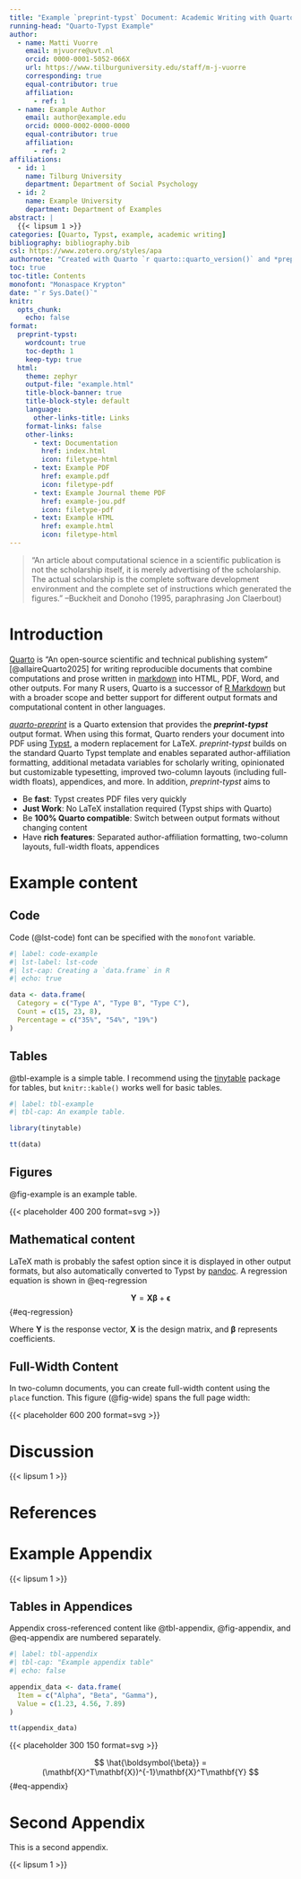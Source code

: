 ```yaml
---
title: "Example `preprint-typst` Document: Academic Writing with Quarto and Typst"
running-head: "Quarto-Typst Example"
author:
  - name: Matti Vuorre
    email: mjvuorre@uvt.nl
    orcid: 0000-0001-5052-066X
    url: https://www.tilburguniversity.edu/staff/m-j-vuorre
    corresponding: true
    equal-contributor: true
    affiliation:
      - ref: 1
  - name: Example Author
    email: author@example.edu
    orcid: 0000-0002-0000-0000
    equal-contributor: true
    affiliation:
      - ref: 2
affiliations:
  - id: 1
    name: Tilburg University
    department: Department of Social Psychology
  - id: 2
    name: Example University
    department: Department of Examples
abstract: |
  {{< lipsum 1 >}}
categories: [Quarto, Typst, example, academic writing]
bibliography: bibliography.bib
csl: https://www.zotero.org/styles/apa
authornote: "Created with Quarto `r quarto::quarto_version()` and *preprint-typst* {{< var extension-version >}} on `r Sys.Date()`."
toc: true
toc-title: Contents
monofont: "Monaspace Krypton"
date: "`r Sys.Date()`"
knitr:
  opts_chunk:
    echo: false
format:
  preprint-typst:
    wordcount: true
    toc-depth: 1
    keep-typ: true
  html:
    theme: zephyr
    output-file: "example.html"
    title-block-banner: true
    title-block-style: default
    language:
      other-links-title: Links
    format-links: false
    other-links:
      - text: Documentation
        href: index.html
        icon: filetype-html
      - text: Example PDF
        href: example.pdf
        icon: filetype-pdf
      - text: Example Journal theme PDF
        href: example-jou.pdf
        icon: filetype-pdf
      - text: Example HTML
        href: example.html
        icon: filetype-html
---
```


> "An article about computational science in a scientific publication is not the scholarship itself, it is merely advertising of the scholarship. The actual scholarship is the complete software development environment and the complete set of instructions which generated the figures."
>--Buckheit and Donoho (1995, paraphrasing Jon Claerbout)

# Introduction

[Quarto](https://quarto.org/) is "An open-source scientific and technical publishing system" [@allaireQuarto2025] for writing reproducible documents that combine computations and prose written in [markdown](https://quarto.org/docs/authoring/markdown-basics.html) into HTML, PDF, Word, and other outputs. For many R users, Quarto is a successor of [R Markdown](https://rmarkdown.rstudio.com/) but with a broader scope and better support for different output formats and computational content in other languages.

[*quarto-preprint*](https://github.com/mvuorre/quarto-preprint) is a Quarto extension that provides the ***preprint-typst*** output format. When using this format, Quarto renders your document into PDF using [Typst](https://typst.app/), a modern replacement for LaTeX. *preprint-typst* builds on the standard Quarto Typst template and enables separated author-affiliation formatting, additional metadata variables for scholarly writing, opinionated but customizable typesetting, improved two-column layouts (including full-width floats), appendices, and more. In addition, *preprint-typst* aims to

- Be **fast**: Typst creates PDF files very quickly
- **Just Work**: No LaTeX installation required (Typst ships with Quarto)
- Be **100% Quarto compatible**: Switch between output formats without changing content
- Have **rich features**: Separated author-affiliation formatting, two-column layouts, full-width floats, appendices

# Example content

## Code

Code (@lst-code) font can be specified with the `monofont` variable.

```r
#| label: code-example
#| lst-label: lst-code
#| lst-cap: Creating a `data.frame` in R
#| echo: true

data <- data.frame(
  Category = c("Type A", "Type B", "Type C"),
  Count = c(15, 23, 8),
  Percentage = c("35%", "54%", "19%")
)
```

## Tables

@tbl-example is a simple table. I recommend using the [tinytable](https://github.com/vincentarelbundock/tinytable) package for tables, but `knitr::kable()` works well for basic tables.

```r
#| label: tbl-example
#| tbl-cap: An example table.

library(tinytable)

tt(data)
```

## Figures

@fig-example is an example table.

::: {#fig-example fig-cap="Example figure."}
{{< placeholder 400 200 format=svg >}}
:::

## Mathematical content

LaTeX math is probably the safest option since it is displayed in other output formats, but also automatically converted to Typst by [pandoc](https://pandoc.org/). A regression equation is shown in @eq-regression

$$
\mathbf{Y} = \mathbf{X}\boldsymbol{\beta} + \boldsymbol{\epsilon}
$$ {#eq-regression}

Where $\mathbf{Y}$ is the response vector, $\mathbf{X}$ is the design matrix, and $\boldsymbol{\beta}$ represents coefficients.

## Full-Width Content

In two-column documents, you can create full-width content using the `place` function. This figure (@fig-wide) spans the full page width:

:::: {.place arguments='auto, scope: "parent", float: true'}
::: {#fig-wide fig-cap="Example of full-width content spanning multiple columns"}
{{< placeholder 600 200 format=svg >}}
:::
::::

# Discussion

{{< lipsum 1 >}}

# References

::: {#refs}
:::

```{=typst}
#show: appendix.with()
```

# Example Appendix {.appendix}

{{< lipsum 1 >}}

## Tables in Appendices {.appendix}

Appendix cross-referenced content like @tbl-appendix, @fig-appendix, and @eq-appendix are numbered separately.

```r
#| label: tbl-appendix
#| tbl-cap: "Example appendix table"
#| echo: false

appendix_data <- data.frame(
  Item = c("Alpha", "Beta", "Gamma"),
  Value = c(1.23, 4.56, 7.89)
)

tt(appendix_data)
```

::: {#fig-appendix fig-cap="Example appendix figure"}
{{< placeholder 300 150 format=svg >}}
:::

$$
\hat{\boldsymbol{\beta}} = (\mathbf{X}^T\mathbf{X})^{-1}\mathbf{X}^T\mathbf{Y}
$$ {#eq-appendix}

# Second Appendix {.appendix}

This is a second appendix.

{{< lipsum 1 >}}
